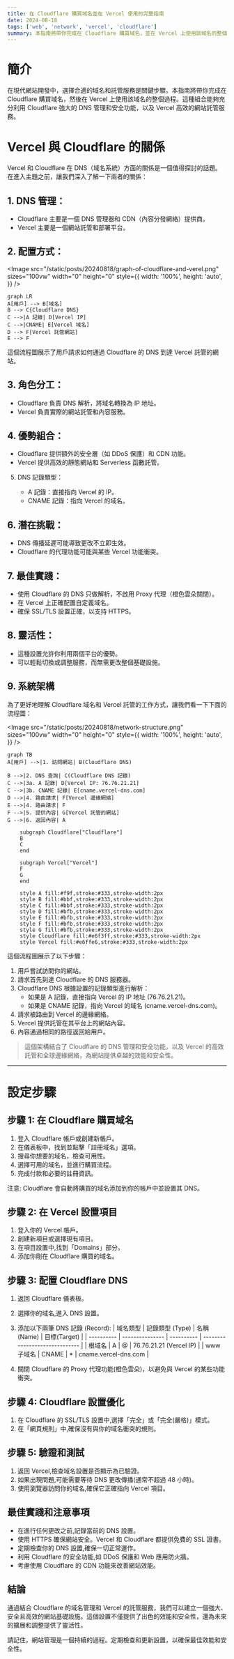 ```yaml
---
title: 在 Cloudflare 購買域名並在 Vercel 使用的完整指南
date: 2024-08-18
tags: ['web', 'network', 'vercel', 'cloudflare']
summary: 本指南將帶你完成在 Cloudflare 購買域名，並在 Vercel 上使用該域名的整個過程。充分利用 Cloudflare 強大的 DNS 管理和安全功能，以及 Vercel 高效的網站託管服務。
---
```


# 簡介

在現代網站開發中，選擇合適的域名和託管服務是關鍵步驟。本指南將帶你完成在 Cloudflare 購買域名，然後在 Vercel 上使用該域名的整個過程。這種組合能夠充分利用 Cloudflare 強大的 DNS 管理和安全功能，以及 Vercel 高效的網站託管服務。

# Vercel 與 Cloudflare 的關係

Vercel 和 Cloudflare 在 DNS（域名系統）方面的關係是一個值得探討的話題。在進入主題之前，讓我們深入了解一下兩者的關係：

## 1. DNS 管理：

- Cloudflare 主要是一個 DNS 管理器和 CDN（內容分發網絡）提供商。
- Vercel 主要是一個網站託管和部署平台。

## 2. 配置方式：

<Image
  src="/static/posts/20240818/graph-of-cloudflare-and-verel.png"
  sizes="100vw"
  width="0"
  height="0"
  style={{
    width: '100%',
    height: 'auto',
  }}
/>

```mermaid
graph LR
A[用戶] --> B[域名]
B --> C{Cloudflare DNS}
C -->|A 記錄| D[Vercel IP]
C -->|CNAME| E[Vercel 域名]
D --> F[Vercel 託管網站]
E --> F

```

這個流程圖展示了用戶請求如何通過 Cloudflare 的 DNS 到達 Vercel 託管的網站。

## 3. 角色分工：

- Cloudflare 負責 DNS 解析，將域名轉換為 IP 地址。
- Vercel 負責實際的網站託管和內容服務。

## 4. 優勢組合：

- Cloudflare 提供額外的安全層（如 DDoS 保護）和 CDN 功能。
- Vercel 提供高效的靜態網站和 Serverless 函數託管。

5. DNS 記錄類型：

   - A 記錄：直接指向 Vercel 的 IP。
   - CNAME 記錄：指向 Vercel 的域名。

## 6. 潛在挑戰：

- DNS 傳播延遲可能導致更改不立即生效。
- Cloudflare 的代理功能可能與某些 Vercel 功能衝突。

## 7. 最佳實踐：

- 使用 Cloudflare 的 DNS 只做解析，不啟用 Proxy 代理（橙色雲朵關閉）。
- 在 Vercel 上正確配置自定義域名。
- 確保 SSL/TLS 設置正確，以支持 HTTPS。

## 8. 靈活性：

- 這種設置允許你利用兩個平台的優勢。
- 可以輕鬆切換或調整服務，而無需更改整個基礎設施。

## 9. 系統架構

為了更好地理解 Cloudflare 域名和 Vercel 託管的工作方式，讓我們看一下下面的流程圖：

<Image
  src="/static/posts/20240818/network-structure.png"
  sizes="100vw"
  width="0"
  height="0"
  style={{
    width: '100%',
    height: 'auto',
  }}
/>

```mermaid
graph TB
A[用戶] -->|1. 訪問網站| B(Cloudflare DNS)

B -->|2. DNS 查詢| C(Cloudflare DNS 記錄)
C -->|3a. A 記錄| D[Vercel IP: 76.76.21.21]
C -->|3b. CNAME 記錄| E[cname.vercel-dns.com]
D -->|4. 路由請求| F[Vercel 邊緣網絡]
E -->|4. 路由請求| F
F -->|5. 提供內容| G[Vercel 託管的網站]
G -->|6. 返回內容| A

    subgraph Cloudflare["Cloudflare"]
    B
    C
    end

    subgraph Vercel["Vercel"]
    F
    G
    end

    style A fill:#f9f,stroke:#333,stroke-width:2px
    style B fill:#bbf,stroke:#333,stroke-width:2px
    style C fill:#bbf,stroke:#333,stroke-width:2px
    style D fill:#bfb,stroke:#333,stroke-width:2px
    style E fill:#bfb,stroke:#333,stroke-width:2px
    style F fill:#bfb,stroke:#333,stroke-width:2px
    style G fill:#bfb,stroke:#333,stroke-width:2px
    style Cloudflare fill:#e6f3ff,stroke:#333,stroke-width:2px
    style Vercel fill:#e6ffe6,stroke:#333,stroke-width:2px

```

這個流程圖展示了以下步驟：

1. 用戶嘗試訪問你的網站。
2. 請求首先到達 Cloudflare 的 DNS 服務器。
3. Cloudflare DNS 根據設置的記錄類型進行解析：
   - 如果是 A 記錄，直接指向 Vercel 的 IP 地址 (76.76.21.21)。
   - 如果是 CNAME 記錄，指向 Vercel 的域名 (cname.vercel-dns.com)。
4. 請求被路由到 Vercel 的邊緣網絡。
5. Vercel 提供託管在其平台上的網站內容。
6. 內容通過相同的路徑返回給用戶。

> 這個架構結合了 Cloudflare 的 DNS 管理和安全功能，以及 Vercel 的高效託管和全球邊緣網絡，為網站提供卓越的效能和安全性。

<hr />

# 設定步驟

## 步驟 1: 在 Cloudflare 購買域名

1. 登入 Cloudflare 帳戶或創建新帳戶。
2. 在儀表板中，找到並點擊「註冊域名」選項。
3. 搜尋你想要的域名，檢查可用性。
4. 選擇可用的域名，並進行購買流程。
5. 完成付款和必要的註冊資訊。

注意: Cloudflare 會自動將購買的域名添加到你的帳戶中並設置其 DNS。

## 步驟 2: 在 Vercel 設置項目

1. 登入你的 Vercel 帳戶。
2. 創建新項目或選擇現有項目。
3. 在項目設置中,找到「Domains」部分。
4. 添加你剛在 Cloudflare 購買的域名。

## 步驟 3: 配置 Cloudflare DNS

1. 返回 Cloudflare 儀表板。
2. 選擇你的域名,進入 DNS 設置。
3. 添加以下兩筆 DNS 記錄 (Record):
   | 域名類型 | 記錄類型 (Type) | 名稱(Name) | 目標(Target) |
   | ---------- | --------------- | ---------- | ------------------------------ |
   | 根域名 | A | @ | 76.76.21.21 (Vercel IP) |
   | www 子域名 | CNAME | \* | cname.vercel-dns.com |

4. 關閉 Cloudflare 的 Proxy 代理功能(橙色雲朵)，以避免與 Vercel 的某些功能衝突。

## 步驟 4: Cloudflare 設置優化

1. 在 Cloudflare 的 SSL/TLS 設置中,選擇「完全」或「完全(嚴格)」模式。
2. 在「網頁規則」中,確保沒有與你的域名衝突的規則。

## 步驟 5: 驗證和測試

1. 返回 Vercel,檢查域名設置是否顯示為已驗證。
2. 如果出現問題,可能需要等待 DNS 更改傳播(通常不超過 48 小時)。
3. 使用瀏覽器訪問你的域名,確保它正確指向 Vercel 項目。

## 最佳實踐和注意事項

- 在進行任何更改之前,記錄當前的 DNS 設置。
- 使用 HTTPS 確保網站安全。Vercel 和 Cloudflare 都提供免費的 SSL 證書。
- 定期檢查你的 DNS 設置,確保一切正常運作。
- 利用 Cloudflare 的安全功能,如 DDoS 保護和 Web 應用防火牆。
- 考慮使用 Cloudflare 的 CDN 功能來改善網站效能。

## 結論

通過結合 Cloudflare 的域名管理和 Vercel 的託管服務，我們可以建立一個強大、安全且高效的網站基礎設施。這個設置不僅提供了出色的效能和安全性，還為未來的擴展和調整提供了靈活性。

請記住，網站管理是一個持續的過程。定期檢查和更新設置，以確保最佳效能和安全性。
